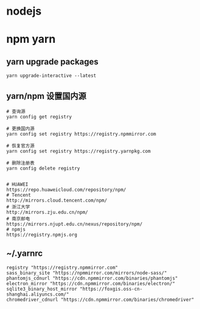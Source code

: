 # nodejs

# npm yarn

## yarn upgrade packages

```shell
yarn upgrade-interactive --latest
```

## yarn/npm 设置国内源

```shell
# 查询源
yarn config get registry

# 更换国内源
yarn config set registry https://registry.npmmirror.com

# 恢复官方源
yarn config set registry https://registry.yarnpkg.com

# 删除注册表
yarn config delete registry


# HUAWEI
https://repo.huaweicloud.com/repository/npm/
# Tencent
http://mirrors.cloud.tencent.com/npm/
# 浙江大学
http://mirrors.zju.edu.cn/npm/
# 南京邮电
https://mirrors.njupt.edu.cn/nexus/repository/npm/
# npmjs
https://registry.npmjs.org
```

## ~/.yarnrc

```shell
registry "https://registry.npmmirror.com"
sass_binary_site "https://npmmirror.com/mirrors/node-sass/"
phantomjs_cdnurl "https://cdn.npmmirror.com/binaries/phantomjs"
electron_mirror "https://cdn.npmmirror.com/binaries/electron/"
sqlite3_binary_host_mirror "https://foxgis.oss-cn-shanghai.aliyuncs.com/"
chromedriver_cdnurl "https://cdn.npmmirror.com/binaries/chromedriver"
```
